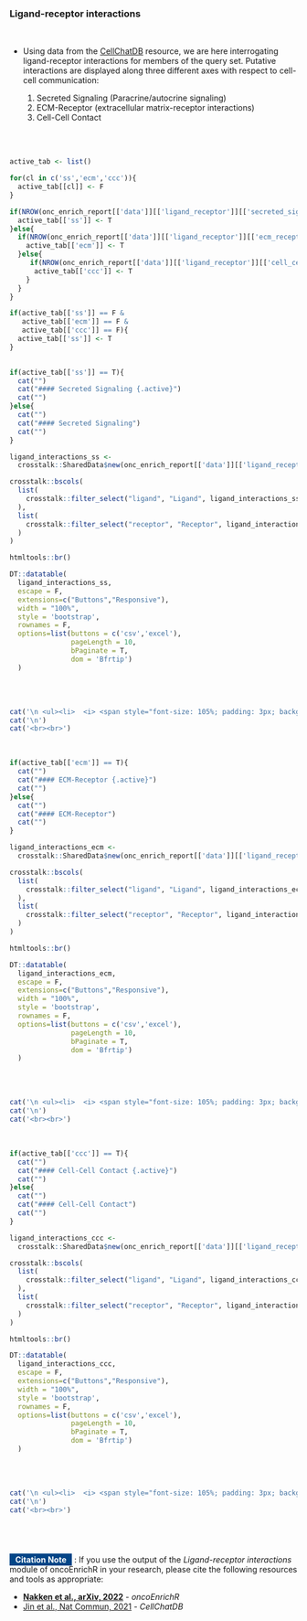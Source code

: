 ### Ligand-receptor interactions {.tabset}

<br>

* Using data from the [CellChatDB](http://www.cellchat.org/) resource, we are here interrogating ligand-receptor interactions for members of the query set. Putative interactions are displayed along three different axes with respect to cell-cell communication:

   1) Secreted Signaling (Paracrine/autocrine signaling)
   2) ECM-Receptor (extracellular matrix-receptor interactions)
   3) Cell-Cell Contact


<br><br>

```r

active_tab <- list()

for(cl in c('ss','ecm','ccc')){
  active_tab[[cl]] <- F
}

if(NROW(onc_enrich_report[['data']][['ligand_receptor']][['secreted_signaling']]) > 0){
  active_tab[['ss']] <- T
}else{
  if(NROW(onc_enrich_report[['data']][['ligand_receptor']][['ecm_receptor']]) > 0){
    active_tab[['ecm']] <- T
  }else{
     if(NROW(onc_enrich_report[['data']][['ligand_receptor']][['cell_cell_contact']]) > 0){
      active_tab[['ccc']] <- T
    }
  }
}

if(active_tab[['ss']] == F &
   active_tab[['ecm']] == F &
   active_tab[['ccc']] == F){
  active_tab[['ss']] <- T
}
  
```

```r
if(active_tab[['ss']] == T){
  cat("")
  cat("#### Secreted Signaling {.active}")
  cat("")
}else{
  cat("")
  cat("#### Secreted Signaling")
  cat("")
}
```

```r

ligand_interactions_ss <- 
  crosstalk::SharedData$new(onc_enrich_report[['data']][['ligand_receptor']][['secreted_signaling']])

crosstalk::bscols(
  list(
    crosstalk::filter_select("ligand", "Ligand", ligand_interactions_ss, ~ligand)
  ),
  list(
    crosstalk::filter_select("receptor", "Receptor", ligand_interactions_ss, ~receptor)
  )
)

htmltools::br()

DT::datatable(
  ligand_interactions_ss, 
  escape = F, 
  extensions=c("Buttons","Responsive"), 
  width = "100%",
  style = 'bootstrap',
  rownames = F,
  options=list(buttons = c('csv','excel'),
               pageLength = 10,
               bPaginate = T,
               dom = 'Bfrtip')
  )


```
<br><br>


```r
cat('\n <ul><li>  <i> <span style="font-size: 105%; padding: 3px; background-color:#989898; color:white">&nbsp;&nbsp;<b>NO</b> pair of genes in the queryset are involved in ligand-receptor interactions (<b>CellChatDB - Secreted signalling</b>)&nbsp;&nbsp; </span></i></li></ul>',sep='\n')
cat('\n')
cat('<br><br>')

```

<br>

```r
if(active_tab[['ecm']] == T){
  cat("")
  cat("#### ECM-Receptor {.active}")
  cat("")
}else{
  cat("")
  cat("#### ECM-Receptor")
  cat("")
}
```


```r

ligand_interactions_ecm <- 
  crosstalk::SharedData$new(onc_enrich_report[['data']][['ligand_receptor']][['ecm_receptor']])

crosstalk::bscols(
  list(
    crosstalk::filter_select("ligand", "Ligand", ligand_interactions_ecm, ~ligand)
  ),
  list(
    crosstalk::filter_select("receptor", "Receptor", ligand_interactions_ecm, ~receptor)
  )
)

htmltools::br()

DT::datatable(
  ligand_interactions_ecm, 
  escape = F, 
  extensions=c("Buttons","Responsive"), 
  width = "100%",
  style = 'bootstrap',
  rownames = F,
  options=list(buttons = c('csv','excel'),
               pageLength = 10,
               bPaginate = T,
               dom = 'Bfrtip')
  )


```
<br><br>


```r
cat('\n <ul><li>  <i> <span style="font-size: 105%; padding: 3px; background-color:#989898; color:white">&nbsp;&nbsp;<b>NO</b> pair of genes in the queryset are involved in ligand-receptor interactions (<b>CellChatDB - ECM Receptor</b>)&nbsp;&nbsp; </span></i></li></ul>',sep='\n')
cat('\n')
cat('<br><br>')

```

<br>

```r
if(active_tab[['ccc']] == T){
  cat("")
  cat("#### Cell-Cell Contact {.active}")
  cat("")
}else{
  cat("")
  cat("#### Cell-Cell Contact")
  cat("")
}
```

```r

ligand_interactions_ccc <- 
  crosstalk::SharedData$new(onc_enrich_report[['data']][['ligand_receptor']][['cell_cell_contact']])

crosstalk::bscols(
  list(
    crosstalk::filter_select("ligand", "Ligand", ligand_interactions_ccc, ~ligand)
  ),
  list(
    crosstalk::filter_select("receptor", "Receptor", ligand_interactions_ccc, ~receptor)
  )
)

htmltools::br()

DT::datatable(
  ligand_interactions_ccc, 
  escape = F, 
  extensions=c("Buttons","Responsive"), 
  width = "100%",
  style = 'bootstrap',
  rownames = F,
  options=list(buttons = c('csv','excel'),
               pageLength = 10,
               bPaginate = T,
               dom = 'Bfrtip')
  )


```
<br><br>


```r
cat('\n <ul><li>  <i> <span style="font-size: 105%; padding: 3px; background-color:#989898; color:white">&nbsp;&nbsp;<b>NO</b> pair of genes in the queryset are involved in ligand-receptor interactions (<b>CellChatDB - Cell-Cell Contact</b>)&nbsp;&nbsp; </span></i></li></ul>',sep='\n')
cat('\n')
cat('<br><br>')

```

<br><br>

### {.unlisted .unnumbered .toc-ignore}

<span style="font-size: 100%; padding: 2px; background-color:#014587; color:white">&nbsp;&nbsp;<b>Citation Note</b>&nbsp;&nbsp;</span> : If you use the output of the *Ligand-receptor interactions* module of oncoEnrichR in your research, please cite the following resources and tools as appropriate:

 * **[Nakken et al., arXiv, 2022](https://arxiv.org/abs/2107.13247)** - *oncoEnrichR*
 * [Jin et al., Nat Commun, 2021](https://pubmed.ncbi.nlm.nih.gov/33597522/) - *CellChatDB*

<br><br>

